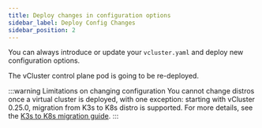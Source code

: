 ```yaml
---
title: Deploy changes in configuration options
sidebar_label: Deploy Config Changes
sidebar_position: 2
---
```



You can always introduce or update your `vcluster.yaml` and deploy new configuration options.

The vCluster control plane pod is going to be re-deployed.

<p></p>

:::warning Limitations on changing configuration
You cannot change distros once a virtual cluster is deployed, with one exception: starting with vCluster 0.25.0, migration from K3s to K8s distro is supported. For more details, see the [K3s to K8s migration guide](/vcluster/deploy/upgrade/distro-migration.mdx).
:::

<DeployChanges />
